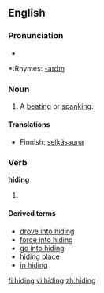 ==English==

===Pronunciation===
*{{audio|en-us-hiding.ogg|Audio (US)}}

*:Rhymes: [[Rhymes:English:-aɪdɪŋ|-aɪdɪŋ]]

===Noun===
{{en-noun|s|-}}

# {{context|colloquial|countable}} A [[beating]] or [[spanking]].

====Translations====
{{trans-top|A beating or spanking}}
*Finnish: [[selkäsauna]]
{{trans-mid}}
{{trans-bottom}}

===Verb===
'''hiding'''

# {{present participle of|[[hide]]}}

====Derived terms====
*[[drove into hiding]]
*[[force into hiding]]
*[[go into hiding]]
*[[hiding place]]
*[[in hiding]]

[[fi:hiding]]
[[vi:hiding]]
[[zh:hiding]]